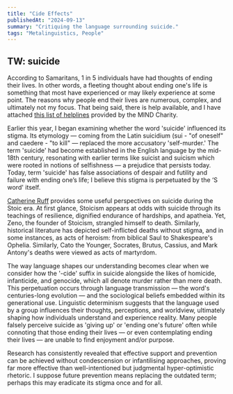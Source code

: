 ```yaml
---
title: "Cide Effects"
publishedAt: "2024-09-13"
summary: "Critiquing the language surrounding suicide."
tags: "Metalinguistics, People"
---
```

TW: suicide
---

According to Samaritans, 1 in 5 individuals have had thoughts of ending their lives. In other words, a fleeting thought about ending one's life is something that most have experienced or may likely experience at some point. The reasons why people end their lives are numerous, complex, and ultimately not my focus. That being said, there is help available, and I have attached [this list of helplines](https://www.mind.org.uk/information-support/guides-to-support-and-services/seeking-help-for-a-mental-health-problem/mental-health-helplines/) provided by the MIND Charity.

Earlier this year, I began examining whether the word 'suicide' influenced its stigma. Its etymology — coming from the Latin suicidium (sui - "of oneself" and caedere - "to kill" — replaced the more accusatory 'self-murder.' The term 'suicide' had become established in the English language by the mid-18th century, resonating with earlier terms like suicist and suicism which were rooted in notions of selfishness — a prejudice that persists today. Today, term 'suicide' has false associations of despair and futility and failure with ending one’s life; I believe this stigma is perpetuated by the ‘S word' itself.

[Catherine Ruff](https://scholarship.richmond.edu/masters-theses/937/) provides some useful perspectives on suicide during the Stoic era. At first glance, Stoicism appears at odds with suicide through its teachings of resilience, dignified endurance of hardships, and apatheia. Yet, Zeno, the founder of Stoicism, strangled himself to death. Similarly, historical literature has depicted self-inflicted deaths without stigma, and in some instances, as acts of heroism: from biblical Saul to Shakespeare's Ophelia. Similarly, Cato the Younger, Socrates, Brutus, Cassius, and Mark Antony's deaths were viewed as acts of martyrdom.

The way language shapes our understanding becomes clear when we consider how the '-cide' suffix in suicide alongside the likes of homicide, infanticide, and genocide, which all denote murder rather than mere death. This perpetuation occurs through language transmission — the word's centuries-long evolution — and the sociological beliefs embedded within its generational use. Linguistic determinism suggests that the language used by a group influences their thoughts, perceptions, and worldview, ultimately shaping how individuals understand and experience reality. Many people falsely perceive suicide as 'giving up' or 'ending one's future' often while connoting that those ending their lives — or even contemplating ending their lives — are unable to find enjoyment and/or purpose.

Research has consistently revealed that effective support and prevention can be achieved without condescension or infantilising approaches, proving far more effective than well-intentioned but judgmental hyper-optimistic rhetoric. I suppose future prevention means replacing the outdated term; perhaps this may eradicate its stigma once and for all.

